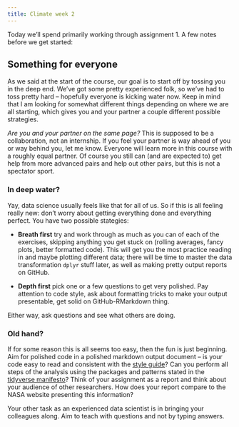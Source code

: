 ```yaml
---
title: Climate week 2
---
```


Today we'll spend primarily working through assignment 1.  A few notes before we get started:

## Something for everyone

As we said at the start of the course, our goal is to start off by tossing you in the deep end.  We've got some pretty experienced folk, so we've had to toss pretty hard -- hopefully everyone is kicking water now.  Keep in mind that I am looking for somewhat different things depending on where we are all starting, which gives you and your partner a couple different possible strategies.

*Are you and your partner on the same page?*  This is supposed to be a collaboration, not an internship. If you feel your partner is way ahead of you or way behind you, let me know.  Everyone will learn more in this course with a roughly equal partner. Of course you still can (and are expected to) get help from more advanced pairs and help out other pairs, but this is not a spectator sport.  

### In deep water?

Yay, data science usually feels like that for all of us.  So if this is all feeling really new: don't worry about getting everything done and everything perfect.  You have two possible stategies: 

- **Breath first** try and work through as much as you can of each of the exercises, skipping anything you get stuck on (rolling averages, fancy plots, better formatted code).  This will get you the most practice reading in and maybe plotting different data; there will be time to master the data transformation `dplyr` stuff later, as well as making pretty output reports on GitHub.  

- **Depth first** pick one or a few questions to get very polished. Pay attention to code style, ask about formatting tricks to make your output presentable, get solid on GitHub-RMarkdown thing.  

Either way, ask questions and see what others are doing.  

### Old hand?

If for some reason this is all seems too easy, then the fun is just beginning.  Aim for polished code in a polished markdown output document -- is your code easy to read and consistent with the [style guide](http://adv-r.had.co.nz/Style.html)? Can you perform all steps of the analysis using the packages and patterns stated in the [tidyverse manifesto](https://cran.r-project.org/web/packages/tidyverse/vignettes/manifesto.html)?
Think of your assignment as a report and think about your audience of other researchers.  How does your report compare to the NASA website presenting this information?  

Your other task as an experienced data scientist is in bringing your colleagues along.  Aim to teach with questions and not by typing answers.   
